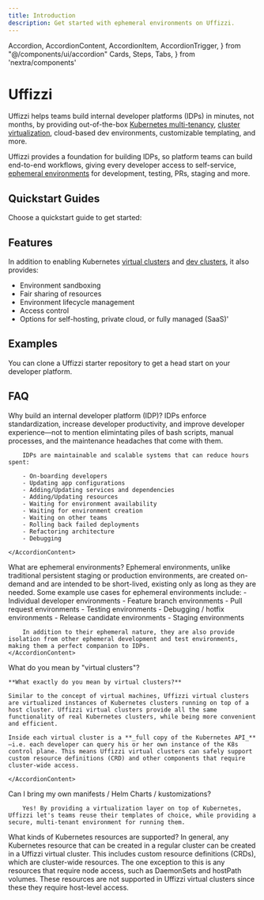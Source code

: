 ```yaml
---
title: Introduction
description: Get started with ephemeral environments on Uffizzi.
---
```


  Accordion,
  AccordionContent,
  AccordionItem,
  AccordionTrigger,
} from "@/components/ui/accordion"
	Cards,
	Steps,
	Tabs, 
} from 'nextra/components'

# Uffizzi

Uffizzi helps teams build internal developer platforms (IDPs) in minutes, not months, by providing out-of-the-box [Kubernetes multi-tenancy](https://www.uffizzi.com/kubernetes-multi-tenancy), [cluster virtualization](#why-virtual-clusters), cloud-based dev environments, customizable templating, and more. 

Uffizzi provides a foundation for building IDPs, so platform teams can build end-to-end workflows, giving every developer access to self-service, [ephemeral environments]() for development, testing, PRs, staging and more.

## Quickstart Guides

Choose a quickstart guide to get started:

<Cards num={2}>
  <Cards.Card
    arrow
    title="Create a virtual cluster"
    href="/quickstart/virtual-clusters"
  >
  </Cards.Card>
  <Cards.Card 
  arrow 
  title="Create a dev cluster" 
  href="/quickstart/dev-clusters">
  </Cards.Card>
</Cards>

## Features

In addition to enabling Kubernetes [virtual clusters](/core-concepts/virtual-clusters) and [dev clusters](/core-concepts/dev-clusters), it also provides:  
- Environment sandboxing  
- Fair sharing of resources
- Environment lifecycle management
- Access control
- Options for self-hosting, private cloud, or fully managed (SaaS)'

## Examples

You can clone a Uffizzi starter repository to get a head start on your developer platform.

## FAQ

<Accordion type="single" collapsible>

<AccordionItem value="faq-1">
	<AccordionTrigger>
		Why build an internal developer platform (IDP)?
	</AccordionTrigger>
	<AccordionContent>
		IDPs enforce standardization, increase developer productivity, and improve developer experience—not to mention elimintating piles of bash scripts, manual processes, and the maintenance headaches that come with them. 

		IDPs are maintainable and scalable systems that can reduce hours spent: 

		- On-boarding developers
		- Updating app configurations
		- Adding/Updating services and dependencies
		- Adding/Updating resources
		- Waiting for environment availability
		- Waiting for environment creation
		- Waiting on other teams
		- Rolling back failed deployments
		- Refactoring architecture
		- Debugging

	</AccordionContent>
</AccordionItem>

<AccordionItem value="faq-2">
	<AccordionTrigger>
		What are ephemeral environments?
	</AccordionTrigger>
	<AccordionContent>
		Ephemeral environments, unlike traditional persistent staging or production environments, are created on-demand and are intended to be short-lived, existing only as long as they are needed. Some example use cases for ephemeral environments include:
		- Individual developer environments
		- Feature branch environments
		- Pull request environments
		- Testing environments
		- Debugging / hotfix environments
		- Release candidate environments
		- Staging environments  

		In addition to their ephemeral nature, they are also provide isolation from other ephemeral development and test environments, making them a perfect companion to IDPs.
	</AccordionContent>
</AccordionItem>

<AccordionItem value="faq-3">
	<AccordionTrigger>
		What do you mean by "virtual clusters"?
	</AccordionTrigger>
	<AccordionContent>

	**What exactly do you mean by virtual clusters?**

	Similar to the concept of virtual machines, Uffizzi virtual clusters are virtualized instances of Kubernetes clusters running on top of a host cluster. Uffizzi virtual clusters provide all the same functionality of real Kubernetes clusters, while being more convenient and efficient. 

	Inside each virtual cluster is a **_full copy of the Kubernetes API_**—i.e. each developer can query his or her own instance of the K8s control plane. This means Uffizzi virtual clusters can safely support custom resource definitions (CRD) and other components that require cluster-wide access.

	</AccordionContent>
</AccordionItem>

<AccordionItem value="faq-4">
	<AccordionTrigger>
		Can I bring my own manifests / Helm Charts / kustomizations?
	</AccordionTrigger>
	<AccordionContent>
	
		Yes! By providing a virtualization layer on top of Kubernetes, Uffizzi let's teams reuse their templates of choice, while providing a secure, multi-tenant environment for running them.

</AccordionContent>
</AccordionItem>

<AccordionItem value="faq-6">
	<AccordionTrigger>
		What kinds of Kubernetes resources are supported?
	</AccordionTrigger>
<AccordionContent>
	In general, any Kubernetes resource that can be created in a regular cluster can be created in a Uffizzi virtual cluster. This includes custom resource definitions (CRDs), which are cluster-wide resources.
	The one exception to this is any resources that require node access, such as DaemonSets and hostPath volumes. These resources are not supported in Uffizzi virtual clusters since these they require host-level access.
</AccordionContent>
</AccordionItem>

</Accordion>


